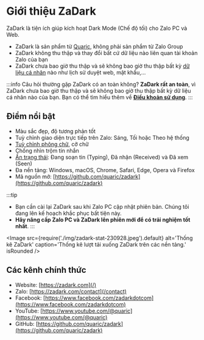 
# Giới thiệu ZaDark

ZaDark là tiện ích giúp kích hoạt Dark Mode (Chế độ tối) cho Zalo PC và Web.

<YouTube videoId="qCRgICcvyx0" title="Video Giới thiệu ZaDark" />

* ZaDark là sản phẩm từ <a href='https://quaric.com' target='_blank' rel='noopener'>Quaric</a>, không phải sản phẩm từ Zalo Group
* ZaDark không thu thập và thay đổi bất cứ dữ liệu nào liên quan tài khoản Zalo của bạn
* ZaDark chưa bao giờ thu thập và sẽ không bao giờ thu thập bất kỳ [dữ liệu cá nhân](/privacy-policy) nào như lịch sử duyệt web, mật khẩu,...

:::info Câu hỏi thường gặp
ZaDark có an toàn không? **ZaDark rất an toàn**, vì ZaDark chưa bao giờ thu thập và sẽ không bao giờ thu thập bất kỳ dữ liệu cá nhân nào của bạn. Bạn có thể tìm hiểu thêm về [**Điều khoản sử dụng**](/privacy-policy).
:::

## Điểm nổi bật

* Màu sắc đẹp, độ tương phản tốt
* Tuỳ chỉnh giao diện trực tiếp trên Zalo: Sáng, Tối hoặc Theo hệ thống
* [Tuỳ chỉnh phông chữ](/blog/use-google-fonts), cỡ chữ
* Chống nhìn trộm tin nhắn
* [Ẩn trạng thái](/blog/cach-tat-dang-soan-tin-tren-zalo): Đang soạn tin (Typing), Đã nhận (Received) và Đã xem (Seen)
* Đa nền tảng: Windows, macOS, Chrome, Safari, Edge, Opera và Firefox
* Mã nguồn mở: [https://github.com/quaric/zadark](https://github.com/quaric/zadark)

:::tip
- Bạn cần cài lại ZaDark sau khi Zalo PC cập nhật phiên bản. Chúng tôi đang lên kế hoạch khắc phục bất tiện này.
- **Hãy nâng cấp Zalo PC và ZaDark lên phiên mới để có trải nghiệm tốt nhất**.
:::

<Image
  src={require('./img/zadark-stat-230928.jpeg').default}
  alt='Thống kê ZaDark'
  caption='Thống kê lượt tải xuống ZaDark trên các nền tảng.'
  isRounded
/>

## Các kênh chính thức

* Website: [https://zadark.com](/)
* Zalo: [https://zadark.com/contact](/contact)
* Facebook: [https://www.facebook.com/zadarkdotcom](https://www.facebook.com/zadarkdotcom)
* YouTube: [https://www.youtube.com/@quaric](https://www.youtube.com/@quaric)
* GitHub: [https://github.com/quaric/zadark](https://github.com/quaric/zadark)
